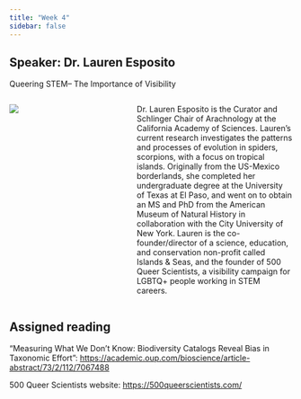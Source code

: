 ```yaml
---
title: "Week 4"
sidebar: false
---
```


## Speaker: Dr. Lauren Esposito

[Queering STEM-- The Importance of Visibility]{.custom-subtitle}

::: columns
::: {.column width="35%"}
![](/img/LaurenEsposito.jpeg)
:::

::: {.column width="5%"}
:::

::: {.column width="60%"}
Dr. Lauren Esposito is the Curator and Schlinger Chair of Arachnology at the California Academy of Sciences. Lauren's current research investigates the patterns and processes of evolution in spiders, scorpions, with a focus on tropical islands. Originally from the US-Mexico borderlands, she completed her undergraduate degree at the University of Texas at El Paso, and went on to obtain an MS and PhD from the American Museum of Natural History in collaboration with the City University of New York. Lauren is the co-founder/director of a science, education, and conservation non-profit called Islands & Seas, and the founder of 500 Queer Scientists, a visibility campaign for LGBTQ+ people working in STEM careers.
:::
:::

## Assigned reading

"Measuring What We Don't Know: Biodiversity Catalogs Reveal Bias in Taxonomic Effort": <https://academic.oup.com/bioscience/article-abstract/73/2/112/7067488>

500 Queer Scientists website: <https://500queerscientists.com/>
